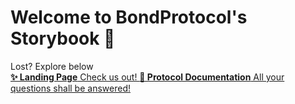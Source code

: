 
<Meta title="👋 Hello" />

<style>
  {`
    .subheading {
      --mediumdark: '#999999';
      font-weight: 900;
      letter-spacing: 6px;
      line-height: 24px;
      text-transform: uppercase;
      margin-bottom: 12px;
      margin-top: 40px;
    }

    .link-list {
      display: grid;
      grid-template-columns: 1fr;
      grid-template-rows: 1fr 1fr;
      row-gap: 10px;
    }

    @media (min-width: 620px) {
      .link-list {
        row-gap: 20px;
        column-gap: 20px;
        grid-template-columns: 1fr 1fr;
      }
    }

    @media all and (-ms-high-contrast:none) {
    .link-list {
        display: -ms-grid;
        -ms-grid-columns: 1fr 1fr;
        -ms-grid-rows: 1fr 1fr;
      }
    }

    .link-item {
      display: block;
      padding: 20px 30px 20px 15px;
      border: 1px solid #e7ac5c;
      border-radius: 5px;
      transition: background 150ms ease-out, border 150ms ease-out, transform 150ms ease-out;
      color: #ffffff;
      display: flex;
      align-items: flex-start;
    }

    .link-item:hover {
      border-color: #E7AC5C;
      transform: translate3d(0, -3px, 0);
      box-shadow: rgba(0, 0, 0, 0.08) 0 3px 10px 0;
    }

    .link-item:active {
      border-color:#40749B;
      transform: translate3d(0, 0, 0);
    }

    .link-item strong {
      font-weight: 700;
      display: block;
      margin-bottom: 2px;
    }

    .link-item img {
      height: 40px;
      width: 40px;
      margin-right: 15px;
      flex: none;
    }

    .link-item span {
      font-size: 14px;
      line-height: 20px;
    }

    .tip {
      display: inline-block;
      border-radius: 1em;
      font-size: 11px;
      line-height: 12px;
      font-weight: 700;
      background: #E7FDD8;
      color: #66BF3C;
      padding: 4px 12px;
      margin-right: 10px;
      vertical-align: top;
    }

    .tip-wrapper {
      font-size: 13px;
      line-height: 20px;
      margin-top: 40px;
      margin-bottom: 40px;
    }

    .tip-wrapper code {
      font-size: 12px;
      display: inline-block;
    }
  `}
</style>

<h1> Welcome to BondProtocol's Storybook 🎨</h1>

<div className='bg-light-base text-light-primary-50'>

</div>

<div className="subheading">Lost? Explore below</div>

<div className="link-list">
  <a
    className="link-item"
    href="https://bondprotocol.finance"
    target="_blank"
  >
    <span>
      <strong>✨ Landing Page</strong>
      Check us out!
    </span>
  </a>
  <a
    className="link-item"
    href="https://docs.bondprotocol.finance"
    target="_blank"
  >
    <span>
      <strong>📘 Protocol Documentation</strong>
      All your questions shall be answered!
    </span>
  </a>
</div>
